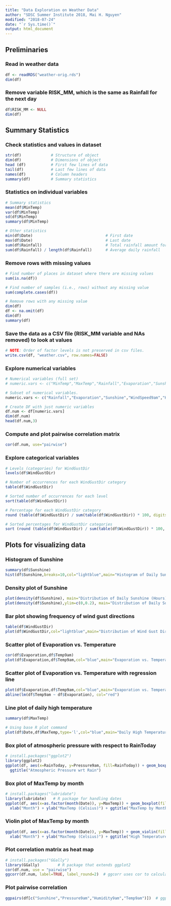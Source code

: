 ```yaml
---
title: "Data Exploration on Weather Data"
author: "SDSC Summer Institute 2018, Mai H. Nguyen"
modified: "2018-07-24"
date: "`r Sys.time()`"
output: html_document
---
```


## Preliminaries
### Read in weather data
```r
df <- readRDS("weather-orig.rds")
dim(df)
```

### Remove variable RISK_MM, which is the same as Rainfall for the next day
```r
df$RISK_MM <- NULL
dim(df)
```

## Summary Statistics
### Check statistics and values in dataset
```r
str(df)             # Structure of object
dim(df)             # Dimensions of object
head (df)           # First few lines of data
tail(df)            # Last few lines of data
names(df)           # Column headers
summary(df)         # Summary statistics
```

### Statistics on individual variables
```r

# Summary statistics
mean(df$MinTemp)
var(df$MinTemp)
sd(df$MinTemp)
summary(df$MinTemp)

# Other statistics
min(df$Date)                                # First date
max(df$Date)                                # Last date
sum(df$Rainfall)                            # Total rainfall amount for year
sum(df$Rainfall) / length(df$Rainfall)      # Average daily rainfall
```

### Remove rows with missing values
```r

# Find number of places in dataset where there are missing values
sum(is.na(df))

# Find number of samples (i.e., rows) without any missing value
sum(complete.cases(df))

# Remove rows with any missing value
dim(df)
df <- na.omit(df)
dim(df)
summary(df)
```

### Save the data as a CSV file (RISK_MM variable and NAs removed) to look at values
```r
# NOTE: Order of factor levels is not preserved in csv files.
write.csv(df, "weather.csv", row.names=FALSE)
```

### Explore numerical variables
```r
# Numerical variables (full set)
# numeric.vars <- c("MinTemp","MaxTemp","Rainfall","Evaporation","Sunshine","WindGustSpeed","WindSpeed9am","WindSpeed3pm","Humidity9am","Humidity3pm","Pressure9am","Pressure3pm","Cloud9am","Cloud3pm","Temp9am","Temp3pm")

# Subset of numerical variables.
numeric.vars <- c("Rainfall","Evaporation","Sunshine","WindSpeed9am","Humidity9am","Pressure9am","Cloud9am","Temp9am")

# Create DF with just numeric variables
df.num <- df[numeric.vars]
dim(df.num)
head(df.num,3)
```

### Compute and plot pairwise correlation matrix
```r
cor(df.num, use="pairwise")
```

### Explore categorical variables
```r

# Levels (categories) for WindGustDir
levels(df$WindGustDir)

# Number of occurrences for each WindGustDir category
table(df$WindGustDir)

# Sorted number of occurrences for each level
sort(table(df$WindGustDir))

# Percentage for each WindGustDir category
round (table(df$WindGustDir) / sum(table(df$WindGustDir)) * 100, digits=2)

# Sorted percentages for WindGustDir categories
sort (round (table(df$WindGustDir) / sum(table(df$WindGustDir)) * 100, digits=2))
```

## Plots for visualizing data
### Histogram of Sunshine
```r
summary(df$Sunshine)
hist(df$Sunshine,breaks=10,col="lightblue",main="Histogram of Daily Sunshine",xlab="Sunshine (Hours)")
```

### Density plot of Sunshine
```r
plot(density(df$Sunshine), main="Distribution of Daily Sunshine (Hours)")
plot(density(df$Sunshine),ylim=c(0,0.2), main="Distribution of Daily Sunshine (Hours)")
```

### Bar plot showing frequency of wind gust directions
```r
table(df$WindGustDir)
plot(df$WindGustDir,col="lightblue",main="Distribution of Wind Gust Direction",xlab="WindGustDir",ylab="Count")
```

### Scatter plot of Evaporation vs. Temperature
```r
cor(df$Evaporation,df$Temp9am)
plot(df$Evaporation,df$Temp9am,col="blue",main="Evaporation vs. Temperature",xlab="Evaporation (mm)",ylab="Temp9am (C)")
```

### Scatter plot of Evaporation vs. Temperature with regression line
```r
plot(df$Evaporation,df$Temp9am,col="blue",main="Evaporation vs. Temperature",xlab="Evaporation (mm)",ylab="Temp9am (C)")
abline(lm(df$Temp9am ~ df$Evaporation), col="red")
```

### Line plot of daily high temperature
```r
summary(df$MaxTemp)

# Using base R plot command
plot(df$Date,df$MaxTemp,type='l',col="blue",main="Daily High Temperature",xlab="Date",ylab="MaxTemp (C)")

```

### Box plot of atmospheric pressure with respect to RainToday
```r
# install.packages("ggplot2")
library(ggplot2)
ggplot(df, aes(x=RainToday, y=Pressure9am, fill=RainToday)) + geom_boxplot() +
  ggtitle("Atmospheric Pressure wrt Rain") 
```

### Box plot of MaxTemp by month
```r
# install.packages("lubridate")
library(lubridate)   # R package for handling dates
ggplot(df, aes(x=as.factor(month(Date)), y=MaxTemp)) + geom_boxplot(fill="lightblue") + 
  xlab("Month") + ylab("MaxTemp (Celsius)") + ggtitle("MaxTemp by Month")
```

### Violin plot of MaxTemp by month
```r
ggplot(df, aes(x=as.factor(month(Date)), y=MaxTemp)) + geom_violin(fill="lightblue") + 
  xlab("Month") + ylab("MaxTemp (Celsius)") + ggtitle("High Temperature by Month")
```

### Plot correlation matrix as heat map
```r
# install.packages("GGally")
library(GGally)        # R package that extends ggplot2  
cor(df.num, use = "pairwise")
ggcorr(df.num, label=TRUE, label_round=2)  # ggcorr uses cor to calculate correlations
```

### Plot pairwise correlation
```r
ggpairs(df[c("Sunshine","Pressure9am","Humidity9am","Temp9am")])  # ggpairs is from GGally package
```